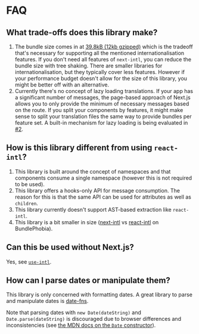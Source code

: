 # FAQ

## What trade-offs does this library make?

1. The bundle size comes in at [39.8kB (12kb gzipped)](https://bundlephobia.com/result?p=next-intl) which is the tradeoff that's necessary for supporting all the mentioned internationalisation features. If you don't need all features of `next-intl`, you can reduce the bundle size with tree shaking. There are smaller libraries for internationalisation, but they typically cover less features. However if your performance budget doesn't allow for the size of this library, you might be better off with an alternative.
2. Currently there's no concept of lazy loading translations. If your app has a significant number of messages, the page-based approach of Next.js allows you to only provide the minimum of necessary messages based on the route. If you split your components by features, it might make sense to split your translation files the same way to provide bundles per feature set. A built-in mechanism for lazy loading is being evaluated in [#2](https://github.com/amannn/next-intl/issues/2).

## How is this library different from using `react-intl`?

1. This library is built around the concept of namespaces and that components consume a single namespace (however this is not required to be used).
2. This library offers a hooks-only API for message consumption. The reason for this is that the same API can be used for attributes as well as `children`.
3. This library currently doesn't support AST-based extraction like `react-intl`.
4. This library is a bit smaller in size ([next-intl](https://bundlephobia.com/result?p=next-intl) vs [react-intl](https://bundlephobia.com/result?p=react-intl) on BundlePhobia).

## Can this be used without Next.js?

Yes, see [`use-intl`](https://github.com/amannn/next-intl/tree/main/packages/use-intl).

## How can I parse dates or manipulate them?

This library is only concerned with formatting dates. A great library to parse and manipulate dates is [date-fns](https://date-fns.org/).

Note that parsing dates with `new Date(dateString)` and `Date.parse(dateString)` is discouraged due to browser differences and inconsistencies (see [the MDN docs on the `Date` constructor](https://developer.mozilla.org/en-US/docs/Web/JavaScript/Reference/Global_Objects/Date/Date)).
